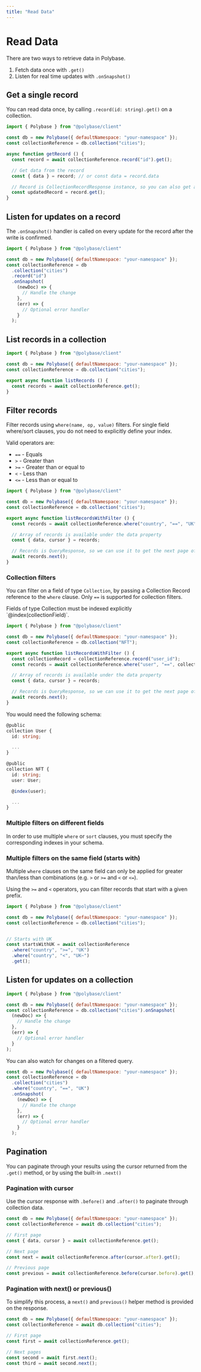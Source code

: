 ```yaml
---
title: "Read Data"
---
```



# Read Data

There are two ways to retrieve data in Polybase.

1. Fetch data once with `.get()`
2. Listen for real time updates with `.onSnapshot()`

<Examples />


## Get a single record

You can read data once, by calling `.record(id: string).get()` on a collection.

```js
import { Polybase } from "@polybase/client"

const db = new Polybase({ defaultNamespace: "your-namespace" });
const collectionReference = db.collection("cities");

async function getRecord () {
  const record = await collectionReference.record("id").get();

  // Get data from the record
  const { data } = record; // or const data = record.data

  // Record is CollectionRecordResponse instance, so you can also get again to refresh
  const updatedRecord = record.get();
}
```

## Listen for updates on a record

The `.onSnapshot()` handler is called on every update for the record after the
write is confirmed.

```js
import { Polybase } from "@polybase/client"

const db = new Polybase({ defaultNamespace: "your-namespace" });
const collectionReference = db
  .collection("cities")
  .record("id")
  .onSnapshot(
    (newDoc) => {
      // Handle the change
    },
    (err) => {
      // Optional error handler
    }
  );
```

## List records in a collection

```js
import { Polybase } from "@polybase/client"

const db = new Polybase({ defaultNamespace: "your-namespace" });
const collectionReference = db.collection("cities");

export async function listRecords () {
  const records = await collectionReference.get();
}
```

## Filter records

Filter records using `where(name, op, value)` filters. For single field where/sort clauses, you do not need to explicitly
define your index.

Valid operators are:

  - `==` - Equals
  - `>` - Greater than
  - `>=` - Greater than or equal to
  - `<` - Less than
  - `<=` - Less than or equal to


```js
import { Polybase } from "@polybase/client"

const db = new Polybase({ defaultNamespace: "your-namespace" });
const collectionReference = db.collection("cities");

export async function listRecordsWithFilter () {
  const records = await collectionReference.where("country", "==", "UK").get();

  // Array of records is available under the data property
  const { data, cursor } = records;

  // Records is QueryResponse, so we can use it to get the next page of results
  await records.next();
}
```

### Collection filters

You can filter on a field of type `Collection`, by passing a Collection Record reference to the `where` clause. Only
`==` is supported for collection filters.

<Callout type="info" emoji="ℹ️">
  Fields of type Collection must be indexed explicitly `@index(collectionField)`.
</Callout>

```js
import { Polybase } from "@polybase/client"

const db = new Polybase({ defaultNamespace: "your-namespace" });
const collectionReference = db.collection("NFT");

export async function listRecordsWithFilter () {
  const collectionRecord = collectionReference.record("user_id");
  const records = await collectionReference.where("user", "==", collectionRecord).get();

  // Array of records is available under the data property
  const { data, cursor } = records;

  // Records is QueryResponse, so we can use it to get the next page of results
  await records.next();
}
```

You would need the following schema:

```typescript
@public
collection User {
  id: string;

  ...
}

@public
collection NFT {
  id: string;
  user: User;

  @index(user);

  ...
}
```


### Multiple filters on different fields

In order to use multiple `where` or `sort` clauses, you must specify the corresponding indexes in your schema. 

<MultiFieldIndex />


### Multiple filters on the same field (starts with)

Multiple `where` clauses on the same field can only be applied for greater than/less than combinations (e.g. `>` or `>=` and `<` or `<=`).

Using the `>=` and `<` operators, you can filter records that start with a given prefix.

```js
import { Polybase } from "@polybase/client"

const db = new Polybase({ defaultNamespace: "your-namespace" });
const collectionReference = db.collection("cities");


// Starts with UK
const startsWithUK = await collectionReference
  .where("country", ">=", "UK")
  .where("country", "<", "UK~")
  .get();
```


## Listen for updates on a collection

```js
import { Polybase } from "@polybase/client"

const db = new Polybase({ defaultNamespace: "your-namespace" });
const collectionReference = db.collection("cities").onSnapshot(
  (newDoc) => {
    // Handle the change
  },
  (err) => {
    // Optional error handler
  }
);
```

You can also watch for changes on a filtered query.

```js
const db = new Polybase({ defaultNamespace: "your-namespace" });
const collectionReference = db
  .collection("cities")
  .where("country", "==", "UK")
  .onSnapshot(
    (newDoc) => {
      // Handle the change
    },
    (err) => {
      // Optional error handler
    }
  );
```


## Pagination

You can paginate through your results using the cursor returned from the
`.get()` method, or by using the built-in `.next()` 

### Pagination with cursor 

Use the cursor response with `.before()` and `.after()` to paginate through
collection data.

```js
const db = new Polybase({ defaultNamespace: "your-namespace" });
const collectionReference = await db.collection("cities");

// First page
const { data, cursor } = await collectionReference.get();

// Next page
const next = await collectionReference.after(cursor.after).get();

// Previous page
const previous = await collectionReference.before(cursor.before).get();
```

### Pagination with next() or previous()

To simplify this process, a `next()` and `previous()` helper method is provided on the response.

```js
const db = new Polybase({ defaultNamespace: "your-namespace" });
const collectionReference = await db.collection("cities");

// First page
const first = await collectionReference.get();

// Next pages
const second = await first.next();
const third = await second.next();
```